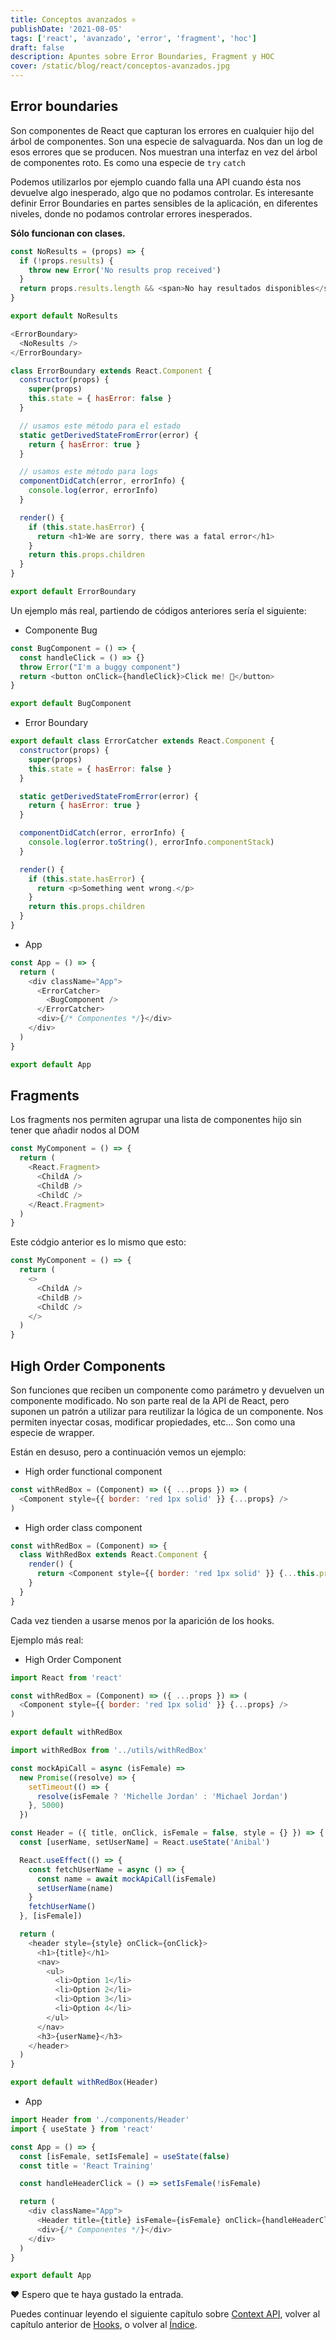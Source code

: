 ```yaml
---
title: Conceptos avanzados ⚛️
publishDate: '2021-08-05'
tags: ['react', 'avanzado', 'error', 'fragment', 'hoc']
draft: false
description: Apuntes sobre Error Boundaries, Fragment y HOC
cover: /static/blog/react/conceptos-avanzados.jpg
---
```


## Error boundaries

Son componentes de React que capturan los errores en cualquier hijo del árbol de componentes. Son una especie de salvaguarda. Nos dan un log de esos errores que se producen. Nos muestran una interfaz en vez del árbol de componentes roto. Es como una especie de `try` `catch`

Podemos utilizarlos por ejemplo cuando falla una API cuando ésta nos devuelve algo inesperado, algo que no podamos controlar. Es interesante definir Error Boundaries en partes sensibles de la aplicación, en diferentes niveles, donde no podamos controlar errores inesperados.

**Sólo funcionan con clases.**

```javascript
const NoResults = (props) => {
  if (!props.results) {
    throw new Error('No results prop received')
  }
  return props.results.length && <span>No hay resultados disponibles</span>
}

export default NoResults
```

```javascript
<ErrorBoundary>
  <NoResults />
</ErrorBoundary>
```

```javascript
class ErrorBoundary extends React.Component {
  constructor(props) {
    super(props)
    this.state = { hasError: false }
  }

  // usamos este método para el estado
  static getDerivedStateFromError(error) {
    return { hasError: true }
  }

  // usamos este método para logs
  componentDidCatch(error, errorInfo) {
    console.log(error, errorInfo)
  }

  render() {
    if (this.state.hasError) {
      return <h1>We are sorry, there was a fatal error</h1>
    }
    return this.props.children
  }
}

export default ErrorBoundary
```

Un ejemplo más real, partiendo de códigos anteriores sería el siguiente:

- Componente Bug

```javascript
const BugComponent = () => {
  const handleClick = () => {}
  throw Error("I'm a buggy component")
  return <button onClick={handleClick}>Click me! 🚀</button>
}

export default BugComponent
```

- Error Boundary

```javascript
export default class ErrorCatcher extends React.Component {
  constructor(props) {
    super(props)
    this.state = { hasError: false }
  }

  static getDerivedStateFromError(error) {
    return { hasError: true }
  }

  componentDidCatch(error, errorInfo) {
    console.log(error.toString(), errorInfo.componentStack)
  }

  render() {
    if (this.state.hasError) {
      return <p>Something went wrong.</p>
    }
    return this.props.children
  }
}
```

- App

```javascript
const App = () => {
  return (
    <div className="App">
      <ErrorCatcher>
        <BugComponent />
      </ErrorCatcher>
      <div>{/* Componentes */}</div>
    </div>
  )
}

export default App
```

## Fragments

Los fragments nos permiten agrupar una lista de componentes hijo sin tener que añadir nodos al DOM

```javascript
const MyComponent = () => {
  return (
    <React.Fragment>
      <ChildA />
      <ChildB />
      <ChildC />
    </React.Fragment>
  )
}
```

Este códgio anterior es lo mismo que esto:

```javascript
const MyComponent = () => {
  return (
    <>
      <ChildA />
      <ChildB />
      <ChildC />
    </>
  )
}
```

## High Order Components

Son funciones que reciben un componente como parámetro y devuelven un componente modificado. No son parte real de la API de React, pero suponen un patrón a utilizar para reutilizar la lógica de un componente. Nos permiten inyectar cosas, modificar propiedades, etc... Son como una especie de wrapper.

Están en desuso, pero a continuación vemos un ejemplo:

- High order functional component

```javascript
const withRedBox = (Component) => ({ ...props }) => (
  <Component style={{ border: 'red 1px solid' }} {...props} />
)
```

- High order class component

```javascript
const withRedBox = (Component) => {
  class WithRedBox extends React.Component {
    render() {
      return <Component style={{ border: 'red 1px solid' }} {...this.props} />
    }
  }
}
```

Cada vez tienden a usarse menos por la aparición de los hooks.

Ejemplo más real:

- High Order Component

```javascript
import React from 'react'

const withRedBox = (Component) => ({ ...props }) => (
  <Component style={{ border: 'red 1px solid' }} {...props} />
)

export default withRedBox
```

```javascript
import withRedBox from '../utils/withRedBox'

const mockApiCall = async (isFemale) =>
  new Promise((resolve) => {
    setTimeout(() => {
      resolve(isFemale ? 'Michelle Jordan' : 'Michael Jordan')
    }, 5000)
  })

const Header = ({ title, onClick, isFemale = false, style = {} }) => {
  const [userName, setUserName] = React.useState('Anibal')

  React.useEffect(() => {
    const fetchUserName = async () => {
      const name = await mockApiCall(isFemale)
      setUserName(name)
    }
    fetchUserName()
  }, [isFemale])

  return (
    <header style={style} onClick={onClick}>
      <h1>{title}</h1>
      <nav>
        <ul>
          <li>Option 1</li>
          <li>Option 2</li>
          <li>Option 3</li>
          <li>Option 4</li>
        </ul>
      </nav>
      <h3>{userName}</h3>
    </header>
  )
}

export default withRedBox(Header)
```

- App

```javascript
import Header from './components/Header'
import { useState } from 'react'

const App = () => {
  const [isFemale, setIsFemale] = useState(false)
  const title = 'React Training'

  const handleHeaderClick = () => setIsFemale(!isFemale)

  return (
    <div className="App">
      <Header title={title} isFemale={isFemale} onClick={handleHeaderClick} />
      <div>{/* Componentes */}</div>
    </div>
  )
}

export default App
```

❤️ Espero que te haya gustado la entrada.

Puedes continuar leyendo el siguiente capítulo sobre [Context API](/blog/react/context-api), volver al capítulo anterior de [Hooks](/blog/react/hooks), o volver al [Índice](/blog/react/indice).
